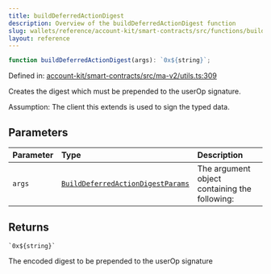 ```yaml
---
title: buildDeferredActionDigest
description: Overview of the buildDeferredActionDigest function
slug: wallets/reference/account-kit/smart-contracts/src/functions/buildDeferredActionDigest
layout: reference
---
```


```ts
function buildDeferredActionDigest(args): `0x${string}`;
```

Defined in: [account-kit/smart-contracts/src/ma-v2/utils.ts:309](https://github.com/alchemyplatform/aa-sdk/blob/923a52171f7246172caf350853843e6680197da9/account-kit/smart-contracts/src/ma-v2/utils.ts#L309)

Creates the digest which must be prepended to the userOp signature.

Assumption: The client this extends is used to sign the typed data.

## Parameters

| Parameter | Type                                                                                     | Description                                   |
| :-------- | :--------------------------------------------------------------------------------------- | :-------------------------------------------- |
| `args`    | [`BuildDeferredActionDigestParams`](../type-aliases/BuildDeferredActionDigestParams.mdx) | The argument object containing the following: |

## Returns

`` `0x${string}` ``

The encoded digest to be prepended to the userOp signature
